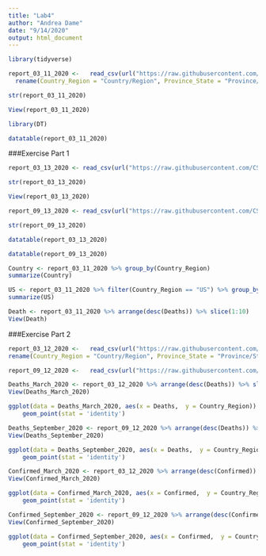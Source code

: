 ```yaml
---
title: "Lab4"
author: "Andrea Dame"
date: "9/14/2020"
output: html_document
---
```

```r
library(tidyverse)
```
```r
report_03_11_2020 <-   read_csv(url("https://raw.githubusercontent.com/CSSEGISandData/COVID-19/master/csse_covid_19_data/csse_covid_19_daily_reports/03-11-2020.csv")) %>%
  rename(Country_Region = "Country/Region", Province_State = "Province/State")
```
```r
str(report_03_11_2020)
```
```r
View(report_03_11_2020)
```

```r
library(DT)
```

```r
datatable(report_03_11_2020)
```
###Exercise Part 1

```r
report_03_13_2020 <- read_csv(url("https://raw.githubusercontent.com/CSSEGISandData/COVID-19/master/csse_covid_19_data/csse_covid_19_daily_reports/03-19-2020.csv"))
```
```r
str(report_03_13_2020)
```

```r
View(report_03_13_2020)
```

```r
report_09_13_2020 <- read_csv(url("https://raw.githubusercontent.com/CSSEGISandData/COVID-19/master/csse_covid_19_data/csse_covid_19_daily_reports/09-13-2020.csv"))
```

```r
str(report_09_13_2020)
```
```r
datatable(report_03_13_2020)
```

```r
datatable(report_09_13_2020)
```

```r
Country <- report_03_11_2020 %>% group_by(Country_Region)
summarize(Country)
```
```r
US <- report_03_11_2020 %>% filter(Country_Region == "US") %>% group_by(Province_State)
summarize(US)
```
```r
Death <- report_03_11_2020 %>% arrange(desc(Deaths)) %>% slice(1:10)
View(Death)
```

###Exercise Part 2
```r
report_03_12_2020 <-   read_csv(url("https://raw.githubusercontent.com/CSSEGISandData/COVID-19/master/csse_covid_19_data/csse_covid_19_daily_reports/03-12-2020.csv")) %>% 
rename(Country_Region = "Country/Region", Province_State = "Province/State")
```

```r
report_09_12_2020 <-   read_csv(url("https://raw.githubusercontent.com/CSSEGISandData/COVID-19/master/csse_covid_19_data/csse_covid_19_daily_reports/09-12-2020.csv"))
```

```r
Deaths_March_2020 <- report_03_12_2020 %>% arrange(desc(Deaths)) %>% slice(1:10)
View(Deaths_March_2020)
```


```r
ggplot(data = Deaths_March_2020, aes(x = Deaths,  y = Country_Region)) + 
    geom_point(stat = 'identity') 
```
```r
Deaths_September_2020 <- report_09_12_2020 %>% arrange(desc(Deaths)) %>% slice(1:10)
View(Deaths_September_2020)
```

```r
ggplot(data = Deaths_September_2020, aes(x = Deaths,  y = Country_Region)) + 
    geom_point(stat = 'identity')
```
```r
Confirmed_March_2020 <- report_03_12_2020 %>% arrange(desc(Confirmed)) %>% slice(1:10)
View(Confirmed_March_2020)
```

```r
ggplot(data = Confirmed_March_2020, aes(x = Confirmed,  y = Country_Region)) + 
    geom_point(stat = 'identity')
```

```r
Confirmed_September_2020 <- report_09_12_2020 %>% arrange(desc(Confirmed)) %>% slice(1:10)
View(Confirmed_September_2020)
```

```r
ggplot(data = Confirmed_September_2020, aes(x = Confirmed,  y = Country_Region)) + 
    geom_point(stat = 'identity')
```

